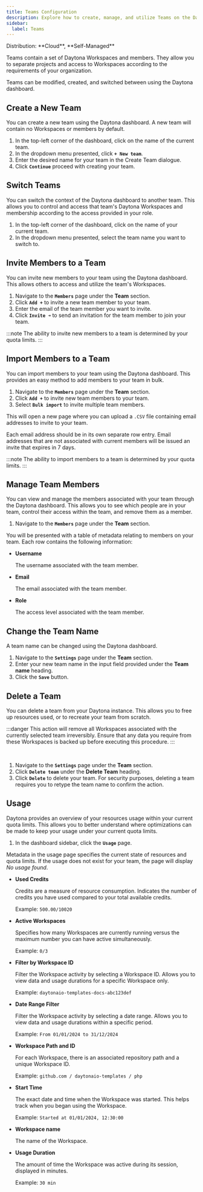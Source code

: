 ```yaml
---
title: Teams Configuration
description: Explore how to create, manage, and utilize Teams on the Daytona dashboard efficiently for enhanced project organization.
sidebar:
  label: Teams
---
```



<Label>
  Distribution: **Cloud**, **Self-Managed**
</Label>

Teams contain a set of Daytona Workspaces and members.
They allow you to separate projects and access to Workspaces according to the requirements of your organization.

Teams can be modified, created, and switched between using the Daytona dashboard.

## Create a New Team

You can create a new team using the Daytona dashboard.
A new team will contain no Workspaces or members by default.

1. In the top-left corner of the dashboard, click on the name of the current team.
2. In the dropdown menu presented, click **`+ New team`**.
3. Enter the desired name for your team in the Create Team dialogue.
4. Click **`Continue`** proceed with creating your team.

## Switch Teams

You can switch the context of the Daytona dashboard to another team.
This allows you to control and access that team's Daytona Workspaces and membership according to the access provided in your role.

1. In the top-left corner of the dashboard, click on the name of your current team.
2. In the dropdown menu presented, select the team name you want to switch to.

## Invite Members to a Team

You can invite new members to your team using the Daytona dashboard.
This allows others to access and utilize the team's Workspaces.

1. Navigate to the **`Members`** page under the **Team** section.
2. Click **`Add +`** to invite a new team member to your team.
3. Enter the email of the team member you want to invite.
4. Click **`Invite ➜`** to send an invitation for the team member to join your team.

:::note
The ability to invite new members to a team is determined by your quota limits.
:::

## Import Members to a Team

You can import members to your team using the Daytona dashboard.
This provides an easy method to add members to your team in bulk.

1. Navigate to the **`Members`** page under the **Team** section.
2. Click **`Add +`** to invite new team members to your team.
3. Select **`Bulk import`** to invite multiple team members.

This will open a new page where you can upload a `.CSV` file containing email addresses to invite to your team.

Each email address should be in its own separate row entry. Email addresses that are not associated with current members will be issued an invite that expires in 7 days.

:::note
The ability to import members to a team is determined by your quota limits.
:::

## Manage Team Members

You can view and manage the members associated with your team through the Daytona dashboard.
This allows you to see which people are in your team, control their access within the team, and remove them as a member.

1. Navigate to the **`Members`** page under the **Team** section.

You will be presented with a table of metadata relating to members on your team.
Each row contains the following information:

- **Username**

  The username associated with the team member.

- **Email**

  The email associated with the team member.

- **Role**

  The access level associated with the team member.

## Change the Team Name

A team name can be changed using the Daytona dashboard.

1. Navigate to the **`Settings`** page under the **Team** section.
2. Enter your new team name in the input field provided under the **Team name** heading.
3. Click the **`Save`** button.

## Delete a Team

You can delete a team from your Daytona instance. This allows you to free up resources used, or to recreate your team from scratch.

:::danger
This action will remove all Workspaces associated with the currently selected team irreversibly.
Ensure that any data you require from these Workspaces is backed up before executing this procedure.
:::

<br />

1. Navigate to the **`Settings`** page under the **Team** section.
2. Click **`Delete team`** under the **Delete Team** heading.
3. Click **`Delete`** to delete your team. For security purposes, deleting a team requires you to retype the team name to confirm the action.

## Usage

Daytona provides an overview of your resources usage within your current quota limits. This allows you to better understand where optimizations can be made to keep your usage under your current quota limits.

1. In the dashboard sidebar, click the **`Usage`** page.

Metadata in the usage page specifies the current state of resources and quota limits. If the usage does not exist for your team, the page will display *No usage found*.

- **Used Credits**

  Credits are a measure of resource consumption. Indicates the number of credits you have used compared to your total available credits.

  Example: `500.00/10020`

- **Active Workspaces**

  Specifies how many Workspaces are currently running versus the maximum number you can have active simultaneously.

  Example: `0/3`

- **Filter by Workspace ID**

  Filter the Workspace activity by selecting a Workspace ID. Allows you to view data and usage durations for a specific Workspace only.

  Example: `daytonaio-templates-docs-abc123def`

- **Date Range Filter**

  Filter the Workspace activity by selecting a date range. Allows you to view data and usage durations within a specific period.

  Example: `From 01/01/2024 to 31/12/2024`

- **Workspace Path and ID**

  For each Workspace, there is an associated repository path and a unique Workspace ID.

  Example: `github.com / daytonaio-templates / php`

- **Start Time**

  The exact date and time when the Workspace was started. This helps track when you began using the Workspace.

  Example: `Started at 01/01/2024, 12:30:00`

- **Workspace name**

  The name of the Workspace.

- **Usage Duration**

  The amount of time the Workspace was active during its session, displayed in minutes.

  Example: `30 min`

